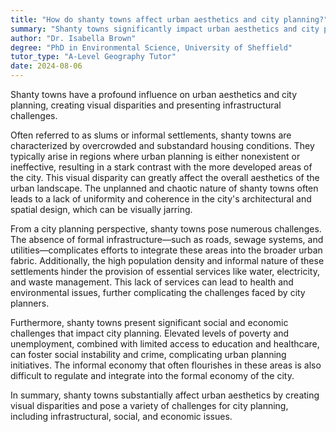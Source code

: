 ```yaml
---
title: "How do shanty towns affect urban aesthetics and city planning?"
summary: "Shanty towns significantly impact urban aesthetics and city planning by creating visual disparity and posing infrastructural challenges."
author: "Dr. Isabella Brown"
degree: "PhD in Environmental Science, University of Sheffield"
tutor_type: "A-Level Geography Tutor"
date: 2024-08-06
---
```


Shanty towns have a profound influence on urban aesthetics and city planning, creating visual disparities and presenting infrastructural challenges.

Often referred to as slums or informal settlements, shanty towns are characterized by overcrowded and substandard housing conditions. They typically arise in regions where urban planning is either nonexistent or ineffective, resulting in a stark contrast with the more developed areas of the city. This visual disparity can greatly affect the overall aesthetics of the urban landscape. The unplanned and chaotic nature of shanty towns often leads to a lack of uniformity and coherence in the city's architectural and spatial design, which can be visually jarring.

From a city planning perspective, shanty towns pose numerous challenges. The absence of formal infrastructure—such as roads, sewage systems, and utilities—complicates efforts to integrate these areas into the broader urban fabric. Additionally, the high population density and informal nature of these settlements hinder the provision of essential services like water, electricity, and waste management. This lack of services can lead to health and environmental issues, further complicating the challenges faced by city planners.

Furthermore, shanty towns present significant social and economic challenges that impact city planning. Elevated levels of poverty and unemployment, combined with limited access to education and healthcare, can foster social instability and crime, complicating urban planning initiatives. The informal economy that often flourishes in these areas is also difficult to regulate and integrate into the formal economy of the city.

In summary, shanty towns substantially affect urban aesthetics by creating visual disparities and pose a variety of challenges for city planning, including infrastructural, social, and economic issues.
    